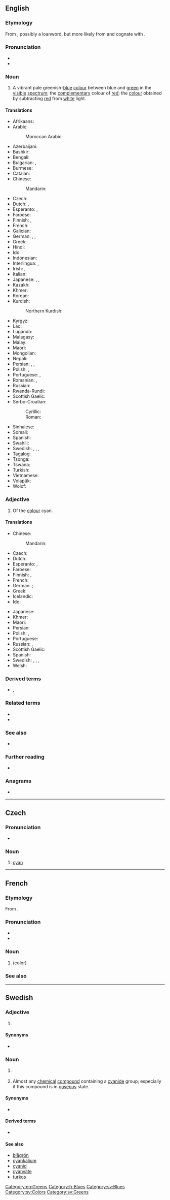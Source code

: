 {{also|Cyan|cyan-}}
==English==

===Etymology===
From {{der|en|grc|κύανος||blue, various blue materials or things}}, possibly a loanword, but more likely from {{der|en|ine-pro|*ḱʷei-|t=to shine, white, light}} and cognate with {{cog|hit|tr=kuwannan-|t=precious stone, copper, blue}}.

===Pronunciation===
* {{IPA|en|/ˈsaɪˌæn/|/ˈsaɪ.ən/|/saɪˈæn/}}
* {{audio|en|LL-Q1860 (eng)-Vealhurl-cyan.wav|Audio (RP)}}

===Noun===
{{en-noun|~}}

# A vibrant pale greenish-[[blue]] [[colour]] between blue and [[green]] in the [[visible]] [[spectrum]]; the [[complementary]] colour of [[red]]; the [[colour]] obtained by subtracting [[red]] from [[white]] light.
#: {{color panel|00FFFF}}

====Translations====
{{trans-top|a colour between blue and green}}
* Afrikaans: {{t|af|siaan}}
* Arabic: {{t|ar|سَمَاوِيّ|m|}}
*: Moroccan Arabic: {{t|ary|سماوي|tr=smāwi}}
* Azerbaijani: {{t+|az|mavi}}
* Bashkir: {{t|ba|зәңгәр|sc=Cyrl}}
* Bengali: {{t|bn|সায়ান}}
* Bulgarian: {{t|bg|циан|m}}, {{t|bg|синьо-зелен цвят}}
* Burmese: {{t|my|စိမ်းပြာရောင်}}
* Catalan: {{t+|ca|cian|m}}
* Chinese:
*: Mandarin: {{t+|cmn|青色|tr=qīngsè}}
* Czech: {{t+|cs|cyan|m}}
* Dutch: {{t+|nl|cyaan|n}}, {{t+|nl|appelblauwzeegroen|n}}
* Esperanto: {{t|eo|ciankoloro}}, {{t|eo|cejanbluo}}
* Faroese: {{t|fo|blágrønur}}
* Finnish: {{t+|fi|sinivihreä}}, {{t+|fi|syaani}}
* French: {{t+|fr|cyan|m}}
* Galician: {{t+|gl|ciano}}
* German: {{t+|de|Aquamarin|n}}, {{t+|de|Zyan|n}}, {{t+|de|blaugrün}}
* Greek: {{t+|el|κυανός|m}}
* Hindi: {{t+|hi|आसमानी}}
* Ido: {{t+|io|ciana}}
* Indonesian: {{t|id|nilangsuka}}
* Interlingua: {{t|ia|cyano}}, {{t|ia|cyano blau}}
* Irish: {{t|ga|cian|m}}, {{t|ga|cianghorm|m}}
* Italian: {{t+|it|ciano|m}}
* Japanese: {{t+|ja|水色|tr=みずいろ, mizu-iro}}, {{t|ja|シアン|tr=shian}}, {{t|ja|[[青緑]][[色]]|tr=あおみどりいろ, aomidori-iro}}
* Kazakh: {{t|kk|циан}}
* Khmer: {{t|km|និលហរិត|tr=nil hak rit}}
* Korean: {{t+|ko|청록색}}
* Kurdish:
*: Northern Kurdish: {{t+|kmr|sayan}}
{{trans-mid}}
* Kyrgyz: {{t+|ky|көгүлтүр}}
* Lao: {{t|lo|ສີຟ້າເຄົ້າ}}
* Luganda: {{t|lg|bululu}}
* Malagasy: {{t|mg|ohatra tsy ampy}}
* Malay: {{t|ms|langit biru}}
* Maori: {{t|mi|kārikiōrangi}}
* Mongolian: {{t|mn|шар хөх өнгө}}
* Nepali: {{t|ne|सियान}}
* Persian: {{t|fa|آبی دریایی|tr=âbi-daryâyi}}, {{t+|fa|سیان|tr=siyân}}, {{t+|fa|زنگاری|tr=zangâri}}
* Polish: {{t+|pl|turkus|m-in}}, {{t|pl|cyjan|m}}
* Portuguese: {{t+|pt|turquesa|f}}, {{t+|pt|ciano|m}}
* Romanian: {{t+|ro|azur|m}}, {{t+|ro|cyan|n}}
* Russian: {{t+|ru|бирюзо́вый|m}}
* Rwanda-Rundi: {{t|rw|uburubu}}
* Scottish Gaelic: {{t|gd|saidhean|m}}
* Serbo-Croatian:
*: Cyrillic: {{t|sh|тиркизна|f}}
*: Roman: {{t|sh|tirkizna|f}}
* Sinhalese: {{t|si|සයන්}}
* Somali: {{t|so|baxri}}
* Spanish: {{t+|es|cian|m}}
* Swahili: {{t|sw|cyan}}
* Swedish: {{t+|sv|cyan}}, {{t|sv|cyanfärg}}, {{t+|sv|turkos}}, {{t|sv|turkosfärg}}
* Tagalog: {{t|tl|siyano}}
* Tsonga: {{t|ts|wasi-lwandle}}
* Tswana: {{t|tn|saeyene}}
* Turkish: {{t+|tr|camgöbeği}}
* Vietnamese: {{t+|vi|xanh lơ}}
* Volapük: {{t-needed|vo}}
* Wolof: {{t+|wo|baxa}}
{{trans-bottom}}

===Adjective===
{{en-adj}}

# Of the [[colour]] cyan.

====Translations====
{{trans-top|of the colour cyan}}
* Chinese:
*: Mandarin: {{t+|cmn|青色|alt=青色的|tr=qīngsè de}}
* Czech: {{t+|cs|azurový|m}}
* Dutch: {{t|nl|cyaankleurig}}
* Esperanto: {{t|eo|ciankolora}}, {{t|eo|cejana}}
* Faroese: {{t|fo|blágrønur}}
* Finnish: {{t+|fi|sinivihreä}}, {{t|fi|[[syaani]]n värinen}}
* French: {{t+|fr|turquois}}
* German: {{t+|de|türkis}} {{i|common}}; {{t|de|zyan}} {{i|specialist use only}}
* Greek: {{t+|el|κυανός}}
* Icelandic: {{t+|is|blágrænn}}
* Ido: {{t+|io|ciana}}
{{trans-mid}}
* Japanese: {{t|ja|シアン色の|tr=shian’iro no}}
* Khmer: {{t|km|និលហរិត|tr=nil hak rit}}
* Maori: {{t|mi|kārikiōrangi}}
* Persian: {{t|fa|سبزآبی}}
* Polish: {{t+|pl|turkusowy}}, {{t|pl|cyjanowy}}
* Portuguese: {{t+|pt|ciano|m}}
* Russian: {{t+|ru|голубо́й}}, {{t+|ru|бирюзовый|m}}
* Scottish Gaelic: {{t|gd|saidhean}}
* Spanish: {{t+|es|cian}}
* Swedish: {{t+|sv|cyan}}, {{t|sv|cyanfärgad}}, {{t+|sv|turkos}}, {{t|sv|turkosfärgad}}
* Welsh: {{t+|cy|gwyrddlas}}
{{trans-bottom}}

===Derived terms===
* {{l|en|haemocyanin}}, {{l|en|hemocyanin}}

===Related terms===
* {{l|en|cyan-}}
* {{l|en|cyano-}}

===See also===
* {{list:blues/en}}
{{table:colors/en}}

===Further reading===
* {{pedialite}}

===Anagrams===
* {{anagrams|en|a=acny|-ancy|cany}}

[[Category:en:Greens]]

----

==Czech==

===Pronunciation===
* {{cs-IPA|cyjan}}

===Noun===
{{cs-noun|g=m}}

# {{lb|cs|printing}} [[cyan#English|cyan]]

{{table:colors/cs}}

----

==French==

===Etymology===
From {{der|fr|grc|κύανος}}.

===Pronunciation===
* {{fr-IPA}}
* {{audio|fr|LL-Q150 (fra)-GrandCelinien-cyan.wav|Audio}}

===Noun===
{{fr-noun|m}}

# {{l|en|cyan}} (color)

===See also===
{{table:colors/fr}}

[[Category:fr:Blues]]

----

==Swedish==

===Adjective===
{{sv-adj|?}}

# {{l|en|cyan}} {{gloss|colour}}

====Synonyms====
* {{l|sv|cyanfärgad}}

===Noun===
{{head|sv|noun}}

# {{l|en|cyan}} {{qualifier|colour}}
# {{lb|sv|colloquial}} Almost any [[chemical]] [[compound]] containing a [[cyanide]] group; especially if this compound is in [[gaseous]] state.

====Synonyms====
* {{sense|colour}} {{l|sv|cyanfärg}}

====Derived terms====
* {{l|sv|cyanblå}}

====See also====
* [[blågrön]]
* [[cyankalium]]
* [[cyanid]]
* [[cyanväte]]
* [[turkos]]

[[Category:sv:Blues]]
[[Category:sv:Colors]]
[[Category:sv:Greens]]